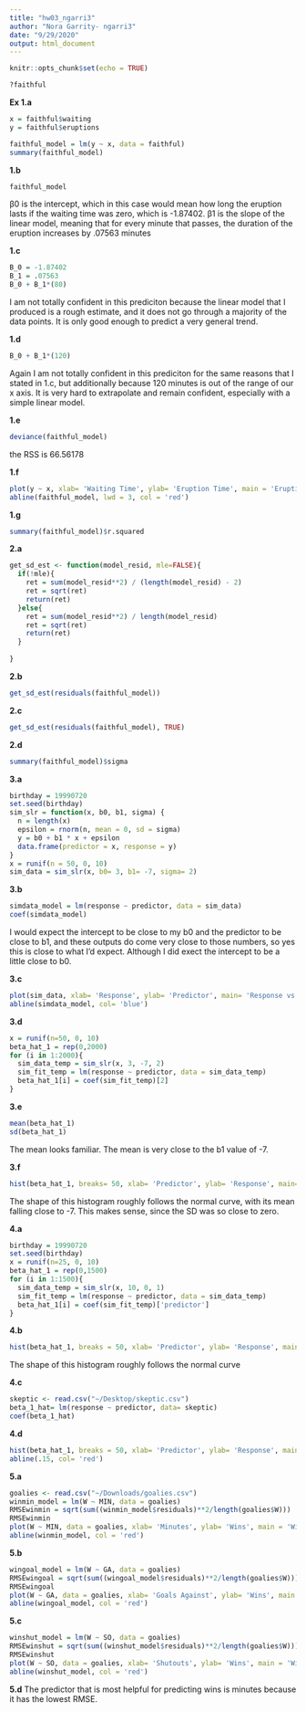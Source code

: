 ```yaml
---
title: "hw03_ngarri3"
author: "Nora Garrity- ngarri3"
date: "9/29/2020"
output: html_document
---
```


```r
knitr::opts_chunk$set(echo = TRUE)
```

```r
?faithful
```
**Ex 1.a**
```r
x = faithful$waiting
y = faithful$eruptions

faithful_model = lm(y ~ x, data = faithful)
summary(faithful_model)
```

**1.b**
```r
faithful_model
```
β0 is the intercept, which in this case would mean how long the eruption lasts if the waiting time was zero, which is -1.87402. β1 is the slope of the linear model, meaning that for every minute that passes, the duration of the eruption increases by .07563 minutes

**1.c**
```r
B_0 = -1.87402
B_1 = .07563
B_0 + B_1*(80)
```
I am not totally confident in this prediciton because the linear model that I produced is a rough estimate, and it does not go through a majority of the data points. It is only good enough to predict a very general trend. 

**1.d**
```r
B_0 + B_1*(120)
```
Again I am not totally confident in this prediciton for the same reasons that I stated in 1.c, but additionally because 120 minutes is out of the range of our x axis. It is very hard to extrapolate and remain confident, especially with a simple linear model. 

**1.e**
```r
deviance(faithful_model)
```
the RSS is 66.56178

**1.f**
```r
plot(y ~ x, xlab= 'Waiting Time', ylab= 'Eruption Time', main = 'Eruption Time of Old Faithful vs. Waiting Time')
abline(faithful_model, lwd = 3, col = 'red')
```

**1.g**
```r
summary(faithful_model)$r.squared
```

**2.a**
```r
get_sd_est <- function(model_resid, mle=FALSE){
  if(!mle){
    ret = sum(model_resid**2) / (length(model_resid) - 2)
    ret = sqrt(ret)
    return(ret)
  }else{
    ret = sum(model_resid**2) / length(model_resid)
    ret = sqrt(ret)
    return(ret)
  }
  
}
```
**2.b**
```r
get_sd_est(residuals(faithful_model))
```
**2.c**
```r
get_sd_est(residuals(faithful_model), TRUE)
```
**2.d**
```r
summary(faithful_model)$sigma
```

**3.a**
```r
birthday = 19990720
set.seed(birthday)
sim_slr = function(x, b0, b1, sigma) {
  n = length(x)
  epsilon = rnorm(n, mean = 0, sd = sigma)
  y = b0 + b1 * x + epsilon
  data.frame(predictor = x, response = y)
}
x = runif(n = 50, 0, 10)
sim_data = sim_slr(x, b0= 3, b1= -7, sigma= 2)
```

**3.b**
```r
simdata_model = lm(response ~ predictor, data = sim_data)
coef(simdata_model)
```
I would expect the intercept to be close to my b0 and the predictor to be close to b1, and these outputs do come very close to those numbers, so yes this is close to what I'd expect. Although I did exect the intercept to be a little close to b0.

**3.c**
```r
plot(sim_data, xlab= 'Response', ylab= 'Predictor', main= 'Response vs. Predictor')
abline(simdata_model, col= 'blue')
```

**3.d**
```r
x = runif(n=50, 0, 10)
beta_hat_1 = rep(0,2000)
for (i in 1:2000){
  sim_data_temp = sim_slr(x, 3, -7, 2)
  sim_fit_temp = lm(response ~ predictor, data = sim_data_temp)
  beta_hat_1[i] = coef(sim_fit_temp)[2]
}
```

**3.e**
```r
mean(beta_hat_1)
sd(beta_hat_1)
```
The mean looks familiar. The mean is very close to the b1 value of -7. 

**3.f**
```r
hist(beta_hat_1, breaks= 50, xlab= 'Predictor', ylab= 'Response', main= 'Beta Hat 1')
```

The shape of this histogram roughly follows the normal curve, with its mean falling close to -7. This makes sense, since the SD was so close to zero.

**4.a**
```r
birthday = 19990720
set.seed(birthday)
x = runif(n=25, 0, 10)
beta_hat_1 = rep(0,1500)
for (i in 1:1500){
  sim_data_temp = sim_slr(x, 10, 0, 1)
  sim_fit_temp = lm(response ~ predictor, data = sim_data_temp)
  beta_hat_1[i] = coef(sim_fit_temp)['predictor']
}
```

**4.b**
```r
hist(beta_hat_1, breaks = 50, xlab= 'Predictor', ylab= 'Response', main= 'Beta Hat 1')
```

The shape of this histogram roughly follows the normal curve

**4.c**
```r
skeptic <- read.csv("~/Desktop/skeptic.csv")
beta_1_hat= lm(response ~ predictor, data= skeptic)
coef(beta_1_hat)
```

**4.d**
```r
hist(beta_hat_1, breaks = 50, xlab= 'Predictor', ylab= 'Response', main= 'Beta Hat 1')
abline(.15, col= 'red')
```

**5.a**
```r
goalies <- read.csv("~/Downloads/goalies.csv")
winmin_model = lm(W ~ MIN, data = goalies)
RMSEwinmin = sqrt(sum((winmin_model$residuals)**2/length(goalies$W)))
RMSEwinmin
plot(W ~ MIN, data = goalies, xlab= 'Minutes', ylab= 'Wins', main = 'Wins vs. Minutes')
abline(winmin_model, col = 'red')
```

**5.b**
```r
wingoal_model = lm(W ~ GA, data = goalies)
RMSEwingoal = sqrt(sum((wingoal_model$residuals)**2/length(goalies$W)))
RMSEwingoal
plot(W ~ GA, data = goalies, xlab= 'Goals Against', ylab= 'Wins', main = 'Wins vs. Goals Against')
abline(wingoal_model, col = 'red')
```

**5.c**
```r
winshut_model = lm(W ~ SO, data = goalies)
RMSEwinshut = sqrt(sum((winshut_model$residuals)**2/length(goalies$W)))
RMSEwinshut
plot(W ~ SO, data = goalies, xlab= 'Shutouts', ylab= 'Wins', main = 'Wins vs. Shutouts')
abline(winshut_model, col = 'red')
```

**5.d**
The predictor that is most helpful for predicting wins is minutes because it has the lowest RMSE. 


